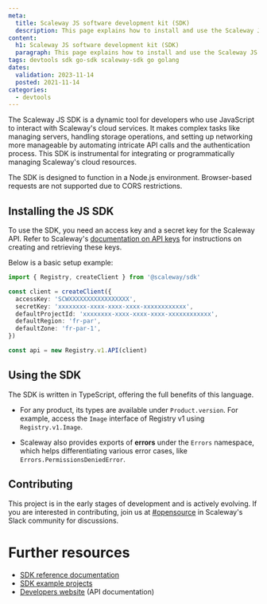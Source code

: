 ```yaml
---
meta:
  title: Scaleway JS software development kit (SDK)
  description: This page explains how to install and use the Scaleway JS software development kit (SDK)
content:
  h1: Scaleway JS software development kit (SDK)
  paragraph: This page explains how to install and use the Scaleway JS software development kit (SDK)
tags: devtools sdk go-sdk scaleway-sdk go golang
dates:
  validation: 2023-11-14
  posted: 2021-11-14
categories:
  - devtools
---
```


The Scaleway JS SDK is a dynamic tool for developers who use JavaScript to interact with Scaleway's cloud services. It makes complex tasks like managing servers, handling storage operations, and setting up networking more manageable by automating intricate API calls and the authentication process. This SDK is instrumental for integrating or programmatically managing Scaleway's cloud resources.

<Message type="important">
  The SDK is designed to function in a Node.js environment. Browser-based requests are not supported due to CORS restrictions.
</Message>

## Installing the JS SDK

To use the SDK, you need an access key and a secret key for the Scaleway API. Refer to Scaleway's [documentation on API keys](/identity-and-access-management/iam/how-to/create-api-keys/) for instructions on creating and retrieving these keys.

Below is a basic setup example:

```ts
import { Registry, createClient } from '@scaleway/sdk'

const client = createClient({
  accessKey: 'SCWXXXXXXXXXXXXXXXXX',
  secretKey: 'xxxxxxxx-xxxx-xxxx-xxxx-xxxxxxxxxxxx',
  defaultProjectId: 'xxxxxxxx-xxxx-xxxx-xxxx-xxxxxxxxxxxx',
  defaultRegion: 'fr-par',
  defaultZone: 'fr-par-1',
})

const api = new Registry.v1.API(client)
```

## Using the SDK

The SDK is written in TypeScript, offering the full benefits of this language. 

* For any product, its types are available under `Product.version`. For example, access the `Image` interface of Registry v1 using `Registry.v1.Image`.

* Scaleway also provides exports of **errors** under the `Errors` namespace, which helps differentiating various error cases, like `Errors.PermissionsDeniedError`.

## Contributing

This project is in the early stages of development and is actively evolving. If you are interested in contributing, join us at [#opensource](https://scaleway-community.slack.com/app_redirect?channel=opensource) in Scaleway's Slack community for discussions.

# Further resources
* [SDK reference documentation](https://scaleway.github.io/scaleway-sdk-js)
* [SDK example projects](https://github.com/scaleway/scaleway-sdk-js/tree/main/examples)
* [Developers website](https://www.scaleway.com/en/developers/) (API documentation)